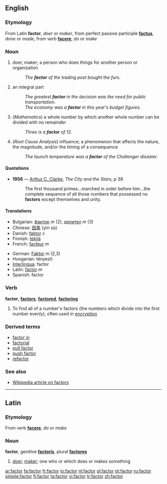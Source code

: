 ==English==
===Etymology===
From Latin '''factor''', ''doer'' or ''maker'', from perfect passive participle '''[[factus]]''', ''done'' or ''made'', from verb '''[[facere]]''', ''do'' or ''make''

=== Noun ===
{{en-noun}}

# doer, maker; a person who does things for another person or organization
#: ''The '''factor''' of the trading post bought the furs.''
# an integral part
#:''The greatest '''factor''' in the decision was the need for public transportation.''
#:''The economy was a '''factor''' in this year's budget figures.''
# (''Mathematics'') a whole number by which another whole number can be divided with no remainder
#:''Three is a '''factor''' of 12.''
# (''Root Cause Analysis'') influence; a phenomenon that affects the nature, the magnitude, and/or the timing of a consequence
#:''The launch temperature was a '''factor''' of the Challenger disaster.''

====Quotations====
*'''1956''' — [[w:Arthur C. Clarke|Arthur C. Clarke]], ''The City and the Stars'', p 38
*:The first thousand primes...marched in order before him...the complete sequence of all those numbers that possessed no '''factors''' except themselves and unity.

==== Translations ====
{{top}}
*Bulgarian: [[фактор]] ''m'' (2), [[делител]] ''m'' (3)
*Chinese: [[因素]] (yīn sù)
*Danish: [[faktor]] ''c''
*Finnish: [[tekijä]]
*French: [[facteur]] ''m''
{{mid}}
*German: [[Faktor]] ''m'' (2,3)
*Hungarian: tényező
*[[Interlingua]]: factor
*Latin: [[#Latin|factor]] ''m''
*Spanish: factor
{{bottom}}

===Verb===
'''factor''', '''[[factors]]''', '''[[factored]]''', '''[[factoring]]'''

# To find all of a number's factors (the numbers which divide into the first number evenly), often used in [[encryption]]

===Derived terms===
*[[factor in]]
*[[factorial]]
*[[pull factor]]
*[[push factor]]
*[[refactor]]

===See also===
*[[w:Factor|Wikipedia article on factors]]

----

==Latin==
===Etymology===
From verb '''[[facere]]''', ''do'' or ''make''

===Noun===
'''factor''', genitive '''[[factoris]]''', plural '''[[factores]]'''

# [[doer]], [[maker]]; one who or which does or makes something

[[ar:factor]]
[[fa:factor]]
[[fr:factor]]
[[io:factor]]
[[nl:factor]]
[[pl:factor]]
[[pt:factor]]
[[ru:factor]]
[[simple:factor]]
[[fi:factor]]
[[ta:factor]]
[[vi:factor]]
[[tr:factor]]
[[zh:factor]]